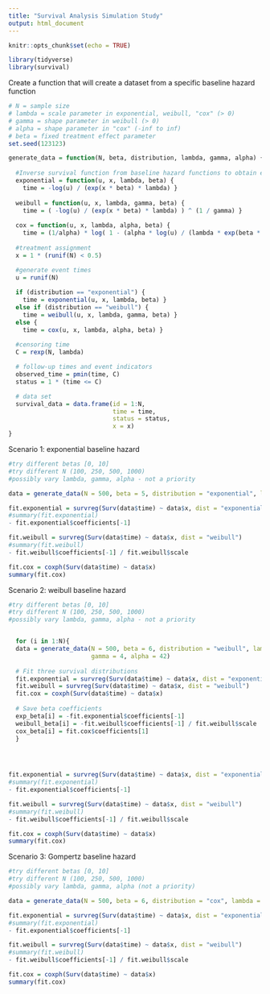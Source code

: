 ```yaml
---
title: "Survival Analysis Simulation Study"
output: html_document
---
```


```r
knitr::opts_chunk$set(echo = TRUE)

library(tidyverse)
library(survival)
```

Create a function that will create a dataset from a specific baseline hazard function

```r

# N = sample size    
# lambda = scale parameter in exponential, weibull, "cox" (> 0)
# gamma = shape parameter in weibull (> 0)
# alpha = shape parameter in "cox" (-inf to inf)
# beta = fixed treatment effect parameter
set.seed(123123)

generate_data = function(N, beta, distribution, lambda, gamma, alpha) {
  
  #Inverse survival function from baseline hazard functions to obtain event times
  exponential = function(u, x, lambda, beta) {
    time = -log(u) / (exp(x * beta) * lambda) }
  
  weibull = function(u, x, lambda, gamma, beta) {
    time = ( -log(u) / (exp(x * beta) * lambda) ) ^ (1 / gamma) }
  
  cox = function(u, x, lambda, alpha, beta) {
    time = (1/alpha) * log( 1 - (alpha * log(u) / (lambda * exp(beta * x))) ) }
  
  #treatment assignment
  x = 1 * (runif(N) < 0.5)

  #generate event times
  u = runif(N)
  
  if (distribution == "exponential") {
    time = exponential(u, x, lambda, beta) } 
  else if (distribution == "weibull") {
    time = weibull(u, x, lambda, gamma, beta) }
  else { 
    time = cox(u, x, lambda, alpha, beta) } 
  
  #censoring time
  C = rexp(N, lambda)

  # follow-up times and event indicators
  observed_time = pmin(time, C)
  status = 1 * (time <= C)

  # data set
  survival_data = data.frame(id = 1:N,
                             time = time,
                             status = status,
                             x = x)
}
```

Scenario 1: exponential baseline hazard

```r

#try different betas [0, 10]
#try different N (100, 250, 500, 1000)
#possibly vary lambda, gamma, alpha - not a priority

data = generate_data(N = 500, beta = 5, distribution = "exponential", lambda = 0.1, gamma = 4, alpha = 4)

fit.exponential = survreg(Surv(data$time) ~ data$x, dist = "exponential") 
#summary(fit.exponential)
- fit.exponential$coefficients[-1]

fit.weibull = survreg(Surv(data$time) ~ data$x, dist = "weibull") 
#summary(fit.weibull)
- fit.weibull$coefficients[-1] / fit.weibull$scale

fit.cox = coxph(Surv(data$time) ~ data$x)
summary(fit.cox)

```

Scenario 2: weibull baseline hazard

```r

#try different betas [0, 10]
#try different N (100, 250, 500, 1000)
#possibly vary lambda, gamma, alpha - not a priority


  for (i in 1:N){
  data = generate_data(N = 500, beta = 6, distribution = "weibull", lambda = 0.1,
                       gamma = 4, alpha = 42)
  
  # Fit three survival distributions
  fit.exponential = survreg(Surv(data$time) ~ data$x, dist = "exponential") 
  fit.weibull = survreg(Surv(data$time) ~ data$x, dist = "weibull")
  fit.cox = coxph(Surv(data$time) ~ data$x) 
  
  # Save beta coefficients 
  exp_beta[i] = -fit.exponential$coefficients[-1]
  weibull_beta[i] = -fit.weibull$coefficients[-1] / fit.weibull$scale
  cox_beta[i] = fit.cox$coefficients[1]
  }
  



fit.exponential = survreg(Surv(data$time) ~ data$x, dist = "exponential") 
#summary(fit.exponential)
- fit.exponential$coefficients[-1]

fit.weibull = survreg(Surv(data$time) ~ data$x, dist = "weibull") 
#summary(fit.weibull)
- fit.weibull$coefficients[-1] / fit.weibull$scale

fit.cox = coxph(Surv(data$time) ~ data$x) 
summary(fit.cox)
```

Scenario 3: Gompertz baseline hazard

```r

#try different betas [0, 10]
#try different N (100, 250, 500, 1000)
#possibly vary lambda, gamma, alpha (not a priority)

data = generate_data(N = 500, beta = 6, distribution = "cox", lambda = 0.1, gamma = 4, alpha = 4)

fit.exponential = survreg(Surv(data$time) ~ data$x, dist = "exponential") 
#summary(fit.exponential)
- fit.exponential$coefficients[-1]

fit.weibull = survreg(Surv(data$time) ~ data$x, dist = "weibull") 
#summary(fit.weibull)
- fit.weibull$coefficients[-1] / fit.weibull$scale

fit.cox = coxph(Surv(data$time) ~ data$x) 
summary(fit.cox)

```

